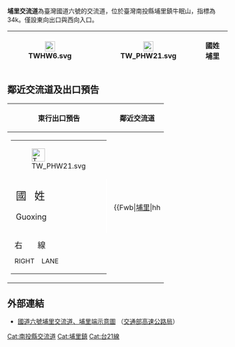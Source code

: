 {{Infobox Taiwan Highway IC
| name = 埔里交流道
| name_en = Puli Interchange
| rd_type = NH
| rd_number = 6
| exit = 34
| exit_name = 埔里
| location = [[臺灣|臺灣]][[南投縣|南投縣]][[埔里鎮|埔里鎮]][[牛眠山_(地名)|牛眠山]]
| latd  = 23  | latm  = 59 | lats  = 22.3 | latNS  = N
| longd = 120 | longm = 58 | longs = 09.7 | longEW = E
| connect = {{Jct|country=TWN|PH|21}}
| goto = 埔里鎮、[[國姓鄉|國姓鄉]]
| class = 半套鑽石形
| time = 2008年3月27日
}}
'''埔里交流道'''為臺灣國道六號的交流道，位於臺灣南投縣埔里鎮牛眠山，指標為34k。僅設東向出口與西向入口。
{|class="wikitable" style="text-align:center"
! [[File:TWHW6.svg|23px]]
| {{Taiwan Highway IC|34|埔里}}
| [[File:TW_PHW21.svg|23px]]
| '''國姓　埔里'''
|}

== 鄰近交流道及出口預告 ==
{|class="toccolours" border="1" cellpadding="4" style="margin:0 auto; border-collapse:collapse; text-align:center; white-space:nowrap"
! 東行出口預告 !! 鄰近交流道 
|-
| style="text-align:right; font-size:15px" | {{Taiwan Highway IC|34|埔里}}
{|style="width:190px; background-color:#007F00; color:#FFF; text-align:center; font-weight:bold"
| colspan="2" | <div style="margin-top:6px; margin-bottom:3px">[[File:TW_PHW21.svg|30px]]</div>
|-
| style="width:90px; border-right:2px solid #FFF; line-height:24px; font-size:24px; word-spacing:12px" | 國 姓<div style="font-size:18px">Guoxing</div>
| style="width:90px; line-height:24px; font-size:24px; word-spacing:12px" | 埔 里<div style="font-size:18px">Puli</div>
|-
| colspan="2" style="line-height:18px; font-size:18px; word-spacing:30px" | 右 線<div style="font-size:15px; word-spacing:12px">RIGHT LANE</div>
|}
|
{{Start expwy box|[[中華民國國道|中華民國國道]]}}
{{S-expwy IC|[[愛蘭交流道|愛蘭交流道]]|往　[[國姓交流道|國姓交流道]]}}
{{S-line|{{Jct|country=TWN|NH|6}}|34k|#007A36}}
{{S-expwy IC|[[埔里端|埔里端]]|（公路終點）}}
{{illus}}
{{Fwu|st|[[國姓鄉|國姓]]}}
{{Fwi|Full|29|愛蘭}}
{{Fwh|st}}
{{Fwm|TWHW6}}
{{Fwh|st|34|埔里}}
{{Fwb|[[埔里鎮|埔里]]|hh||TW PHW21|hu|TW PHW21||hh|國姓}}
{{Fwh|st}}
{{Fwm|TWHW6}}
{{Fwh|st|}}
{{Fwi|cr|37|埔里端|埔里端}}
{{Fwed}}
|}

== 外部連結 ==
* [https://www.freeway.gov.tw/UserFiles/File/Traffic/7-1-2/%E4%BA%A4%E6%B5%81%E9%81%93%E7%A4%BA%E6%84%8F%E5%9C%96_102.10/06-37%E5%9F%94%E9%87%8C%E7%AB%AF.jpg 國道六號埔里交流道、埔里端示意圖] {{Wayback|url=https://www.freeway.gov.tw/UserFiles/File/Traffic/7-1-2/%E4%BA%A4%E6%B5%81%E9%81%93%E7%A4%BA%E6%84%8F%E5%9C%96_102.10/06-37%E5%9F%94%E9%87%8C%E7%AB%AF.jpg |date=20160325151254 }}（[[交通部高速公路局|交通部高速公路局]]）

{{中華民國國道6號}}
{{TW-road-stub}}

[[Cat:南投縣交流道|Cat:南投縣交流道]]
[[Cat:埔里鎮|Cat:埔里鎮]]
[[Cat:台21線|Cat:台21線]]